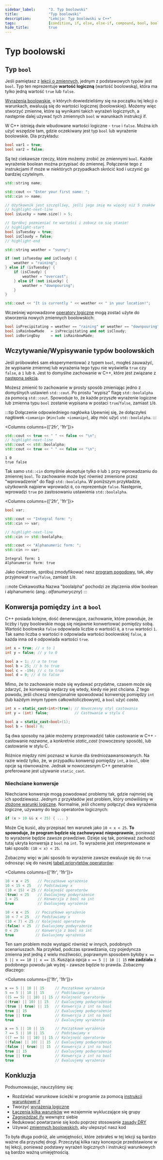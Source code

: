 ```yaml
---
sidebar_label:		"3. Typ boolowski"
title:				"Typ boolowski"
description:		"Lekcja: Typ boolowski w C++"
tags:				[condition, if, else, else-if, compound, bool, boolean]
hide_title:			true
---
```



# Typ boolowski

## Typ `bool`

Jeśli pamiętasz z [lekcji o zmiennych](/learn/course/basics/variables/#typ-zmiennej),
jednym z podstawowych typów jest `bool`. Typ ten reprezentuje **wartość logiczną**
(wartość boolowską), która ma tylko jedną wartość `true` lub `false`.

[Wyrażenia boolowskie](/learn/course/basics/conditions/intro/#wyrażenia-logiczne),
o których dowiedzieliśmy się na początku tej lekcji o warunkach, ewaluują się do wartości logicznej (boolowskiej).
Możemy więc stworzyć zmienne, które są wynikami takich wyrażeń logicznych, a następnie
dalej używać tych zmiennych `bool` w warunkach instrukcji if.

W C++ istnieją dwie wbudowane wartości logiczne - `true` i `false`. Można ich użyć wszędzie tam,
gdzie oczekiwany jest typ `bool` lub wyrażenie boolowskie. Dla przykładu:

```cpp title="🔹 Literały boolowskie"
bool var1 = true;
bool var2 = false;
```

Są też ciekawsze rzeczy, które możemy zrobić ze zmiennymi `bool`.
Każde wyrażenie boolean można przypisać do zmiennej. Połączenie tego z
instrukcjami if może w niektórych przypadkach skrócić kod i uczynić go bardziej czytelnym.

```cpp title="🔹 Używanie zmiennych boolowskich do określania pogody"
std::string name;

std::cout << "Enter your first name: ";
std::cin >> name;

// Użytkownik jest szczęśliwy, jeśli jego imię ma więcej niż 5 znaków
// highlight-next-line
bool isLucky = name.size() > 5;

// Spróbuj pozmieniać te wartości i zobacz co się stanie!
// highlight-start
bool isTuesday = true;
bool isCloudy = false;
// highlight-end

std::string weather = "sunny";

if (not isTuesday and isCloudy) {
	weather = "raining";
} else if (isTuesday) {
	if (isCloudy) {
		weather = "overcast";
	} else if (not isLucky) {
		weather = "downpouring";
	}
}

std::cout << "It is currently " << weather << " in your location!";
```

Wcześniej wprowadzone [operatory logiczne](/learn/course/basics/conditions/intro/#złożone-wyrażenia-logiczne)
mogą zostać użyte do stworzenia nowych zmiennych boolowskich:

```cpp title="🔹 Używanie operatorów logicznych na boolach"
bool isPrecipitating = weather == "raining" or weather == "downpouring";
bool isRainbowMade   = isPrecipitating and not isCloudy;
bool isBoringDay     = not isRainbowMade;
```

## Wczytywanie/Wypisywanie typów boolowskich

Jeśli próbowałeś sam eksperymentować z typem `bool`, mogłeś zauważyć, że wypisanie zmiennej lub wyrażenia
tego typu nie wyświetla `true` czy `false`, a `1` lub `0`.
Jest to domyślne zachowanie w C++, które jest związane z [następną sekcją](#konwersja-z-int-na-bool).

Możesz zmienić to zachowanie w prosty sposób zmieniając jedno z domyślnych ustawień `std::cout`.
Po prostu "wypisz" flagę `std::boolalpha` za pomocą `std::cout`. Spowoduje to, że każde przyszłe wyrażenie logiczne lub
zmienna typu `bool` zostanie wypisana w postaci `true`/`false`, zamiast `1`/`0`.

:::tip Dołączenie odpowiedniego nagłówka
Upewniej się, że dołączyłeś nagłówek `<iomanip>` (`#include <iomanip>`), aby móc użyć `std::boolalpha`.
:::

<Columns columns={['2fr', '1fr']}>
<div>

```cpp title="🔹 Wypisywanie true/false"
std::cout << true << " " << false << "\n";
// highlight-next-line
std::cout << std::boolalpha;
std::cout << true << " " << false << "\n";
```
</div>
<div>

```plaintext title="Wynik"
1 0
true false
```
</div>
</Columns>

Tak samo `std::cin` domyślnie akceptuje tylko `0` lub `1` przy wprowadzaniu do zmiennej `bool`.
To zachowanie może być również zmienione przez "wprowadzenie" do flagi `std::boolalpha`.
W poniższym przykładzie, użytkownik najpierw wprowadzi `0`, co reprezentuje `false`.
Następnie, wprowadzi `true` po zastosowaniu ustawienia `std::boolalpha`.

<Columns columns={['2fr', '1fr']}>
<div>

```cpp title="🔹 Wprowadzanie true/false"
bool var;

std::cout << "Integral form: ";
std::cin >> var;

// highlight-next-line
std::cin >> std::boolalpha;

std::cout << "Alphanumeric form: ";
std::cin >> var;
```
</div>
<div>

```plaintext title="Input/Output"
Integral form: 1
Alphanumeric form: true
```
</div>
</Columns>

Jako ćwiczenie, spróbuj zmodyfikować nasz [program pogodowy](#typ-bool), tak, aby przyjmował `true`/`false`,
zamiast `1`/`0`.

:::note Ciekawostka
Nazwa "boolalpha" pochodzi ze złączenia słów boolean i alphanumeric (ang.: *alfanumeryczny*)
:::

## Konwersja pomiędzy `int` a `bool`

C++ posiada kolejne, dość denerwujące, zachowanie, które powoduje, że liczby i typy boolowskie mogą
się niejawnie konwertować pomiędzy sobą.
Wartość boolowska `false` odpowiada liczbie o wartośći `0`, a `true` wartości `1`.
Tak samo liczba o wartości `0` odpowiada wartości boolowskiej `false`, a każda inna od `0`
odpowiada wartości `true`.

```cpp title="🔹 Przykład konwersji pomiędzy liczbami a boolami"
int x = true; // x to 1
int y = false; // y to 0

bool a = 1; // a to true
bool b = 25; // b to true
bool c = -194; // c to true
bool d = 0; // d to false
```

Mimo, że to zachowanie może się wydawać przydatne, czasem może się zdarzyć, że konwersja wydarzy się wtedy,
kiedy nie jest chciana.
Z tego powodu, jeśli chcesz intencjonalnie spowodować konwersję pomiędzy `int` (lub każdym innym typem całkowitoliczbowym),
a `bool` użyć *casta*.

```cpp title="🔹 Castowanie pomiędzy int a bool"
int x = static_cast<int>(true); // Nowoczesny styl castowania
int y = (int) false; 			// Castowanie w stylu C

bool a = static_cast<bool>(1);
bool b = (bool) 0;
```

Są dwa sposoby na jakie możemy przeprowadzić takie castowanie w C++ - castowanie *nazwane*,
a konkretnie *static_cast* (nowoczesny sposób), lub castowanie w stylu C.

Różnice między nimi poznasz w kursie dla średniozaawansowanych. Na razie wiedz tylko, że,
w przypadku konwersji pomiędzy `int`, a `bool`, obie opcje są równoważne.
Jednak w nowoczesnym C++ generalnie preferowane jest używanie `static_cast`.

### Niechciane konwersje

Niechciane konwersje mogą powodować problemy tak, gdzie najmniej się ich spodziewasz.
Jednym z przykładów jest problem,
który omówiliśmy w [złożone warunki logiczne](/learn/course/basics/conditions/intro/#złożone-warunki-logiczne).
Normalnie, jeśli chcemy połączyć dwa wyrażenia logiczne, używamy do tego operatorów logicznych:

```cpp
if (x > 10 && x < 25) { ... }
```

Może Cię kusić, aby przepisać ten warunek jako `10 < x < 25`.
**To spowoduje, że program będzie się zachowywać niepoprawnie**, ponieważ to wyrażenie będzie zawsze prawdziwe.
Dzieje się tak, ponieważ zachodzi tutaj ukryta konwersja z `bool` na `int`.
To wyrażenie jest interpretowane w taki sposób: `(10 < x) < 25`.


Zobaczmy więc w jaki sposób to wyrażenie zawsze ewaluuje się do `true` odnosząc się do
naszej [tabeli priorytetów operatorów](/learn/course/basics/conditions/intro/#kolejność-operacji):

<Columns columns={['1fr', '1fr']}>
<div>

```cpp title="🔹 Niepoprawne łączenie warunków z x = 15"
10 < x < 25    // Początkowe wyrażenie
10 < 15 < 25   // Podstawiamy x
(10 < 15) < 25 // Kolejność operatorów
(true) < 25    // Ewaluujemy podwyrażenie
1 < 25		   // Konwersja z bool na int
true		   // Ewaluujemy wyrażenie
```
</div>
<div>

```cpp title="🔹 Niepoprawne łączenie warunków z x = 7"
10 < x < 25   // Początkowe wyrażenie
10 < 7 < 25   // Podstawiamy x
(10 < 7) < 25 // Kolejność operatorów
(false) < 25  // Ewaluujemy podwyrażenie
0 < 25	      // Konwersja z bool na int
true	      // Ewaluujemy wyrażenie
```
</div>
</Columns>

Ten sam problem może wystąpić również w innych, podobnych scenariuszach.
Na przykład, podczas sprawdzania, czy pojedyncza zmienna jest jedną z wielu możliwości,
poprawnym sposobem byłoby `x == 5 || x == 10 || x == 15`.
Kusząca opcja `x == 5 || 10 || 15` **nie zadziała** z podobnego powodu jak wyżej -
zawsze będzie to prawda. Zobaczmy dlaczego:

<Columns columns={['1fr', '1fr']}>
<div>

```cpp title="🔹 Niepoprawne łączenie warunków z x = 5"
x == 5 || 10 || 15     // Początkowe wyrażenie
5 == 5 || 10 || 15     // Podstawiamy x
((5 == 5) || 10) || 15 // Kolejność operatorów
((true) || 10) || 15   // Ewaluujemy podwyrażenie
(true || true) || 15   // Konwersja z int na bool
true || 15             // Ewaluujemy podwyrażenie
true || true           // Konwersja z int na bool
true                   // Ewaluujemy wyrażenie
```
</div>
<div>

```cpp title="🔹 Niepoprawne łączenie warunków z x = 7"
x == 5 || 10 || 15     // Początkowe wyrażenie
7 == 5 || 10 || 15     // Podstawiamy x
((7 == 5) || 10) || 15 // Kolejność operatorów
((false) || 10) || 15  // Ewaluujemy podwyrażenie
(false || true) || 15  // Konwersja z int na bool
true || 15             // Ewaluujemy podwyrażenie
true || true           // Konwersja z int na bool
true                   // Ewaluujemy wyrażenie
```
</div>
</Columns>


## Konkluzja

Podsumowaując, nauczyliśmy się:
- Rozdzielać warunkowe ścieżki w programie za pomocą [instrukcji warunkowej if](/learn/course/basics/conditions/intro/#instrukcja-warunkowa)
- Tworzyć [wyrażenia logiczne](/learn/course/basics/conditions/intro/#wyrażenia-logiczne)
- [Łączenia kilka warunków](/learn/course/basics/conditions/compound/#złożona-instrukcja-warunkowa) we wzajemnie wykluczające się grupy
- [Zagnieżdżać ify](/learn/course/basics/conditions/compound/#zagnieżdżanie-instrukcji-warunkowych) wewnątrz siebie
- Redukować powtarzanie się kodu poprzez stosowanie [zasady DRY](/learn/course/basics/conditions/compound/#używanie-zmiennych-aby-ograniczyć-powtarzanie-kodu)
- Używać [zmiennych boolowskich](#typ-bool), aby ulepszyć nasz kod

To była długa podróż, ale umiejętności, które zebrałeś w tej lekcji są bardzo ważne
dla przyszłej drogi. Przeczytaj kilka razy koncepcje przedstawione w tej lekcji, ponieważ podstawy
wyrażeń logicznych i instrukcji warunkowych są bardzo ważną umiejętnością.

